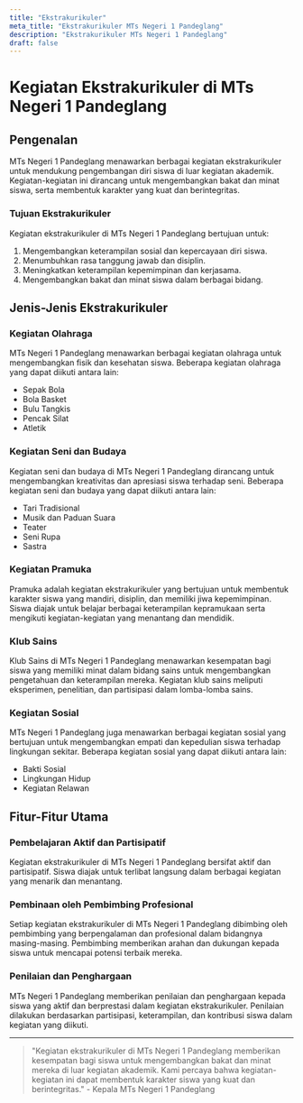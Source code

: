 ```yaml
---
title: "Ekstrakurikuler"
meta_title: "Ekstrakurikuler MTs Negeri 1 Pandeglang"
description: "Ekstrakurikuler MTs Negeri 1 Pandeglang"
draft: false
---
```


# Kegiatan Ekstrakurikuler di MTs Negeri 1 Pandeglang

## Pengenalan

MTs Negeri 1 Pandeglang menawarkan berbagai kegiatan ekstrakurikuler untuk mendukung pengembangan diri siswa di luar kegiatan akademik. Kegiatan-kegiatan ini dirancang untuk mengembangkan bakat dan minat siswa, serta membentuk karakter yang kuat dan berintegritas.

### Tujuan Ekstrakurikuler

Kegiatan ekstrakurikuler di MTs Negeri 1 Pandeglang bertujuan untuk:
1. Mengembangkan keterampilan sosial dan kepercayaan diri siswa.
2. Menumbuhkan rasa tanggung jawab dan disiplin.
3. Meningkatkan keterampilan kepemimpinan dan kerjasama.
4. Mengembangkan bakat dan minat siswa dalam berbagai bidang.

## Jenis-Jenis Ekstrakurikuler

### Kegiatan Olahraga

MTs Negeri 1 Pandeglang menawarkan berbagai kegiatan olahraga untuk mengembangkan fisik dan kesehatan siswa. Beberapa kegiatan olahraga yang dapat diikuti antara lain:
- Sepak Bola
- Bola Basket
- Bulu Tangkis
- Pencak Silat
- Atletik

### Kegiatan Seni dan Budaya

Kegiatan seni dan budaya di MTs Negeri 1 Pandeglang dirancang untuk mengembangkan kreativitas dan apresiasi siswa terhadap seni. Beberapa kegiatan seni dan budaya yang dapat diikuti antara lain:
- Tari Tradisional
- Musik dan Paduan Suara
- Teater
- Seni Rupa
- Sastra

### Kegiatan Pramuka

Pramuka adalah kegiatan ekstrakurikuler yang bertujuan untuk membentuk karakter siswa yang mandiri, disiplin, dan memiliki jiwa kepemimpinan. Siswa diajak untuk belajar berbagai keterampilan kepramukaan serta mengikuti kegiatan-kegiatan yang menantang dan mendidik.

### Klub Sains

Klub Sains di MTs Negeri 1 Pandeglang menawarkan kesempatan bagi siswa yang memiliki minat dalam bidang sains untuk mengembangkan pengetahuan dan keterampilan mereka. Kegiatan klub sains meliputi eksperimen, penelitian, dan partisipasi dalam lomba-lomba sains.

### Kegiatan Sosial

MTs Negeri 1 Pandeglang juga menawarkan berbagai kegiatan sosial yang bertujuan untuk mengembangkan empati dan kepedulian siswa terhadap lingkungan sekitar. Beberapa kegiatan sosial yang dapat diikuti antara lain:
- Bakti Sosial
- Lingkungan Hidup
- Kegiatan Relawan

## Fitur-Fitur Utama

### Pembelajaran Aktif dan Partisipatif

Kegiatan ekstrakurikuler di MTs Negeri 1 Pandeglang bersifat aktif dan partisipatif. Siswa diajak untuk terlibat langsung dalam berbagai kegiatan yang menarik dan menantang.

### Pembinaan oleh Pembimbing Profesional

Setiap kegiatan ekstrakurikuler di MTs Negeri 1 Pandeglang dibimbing oleh pembimbing yang berpengalaman dan profesional dalam bidangnya masing-masing. Pembimbing memberikan arahan dan dukungan kepada siswa untuk mencapai potensi terbaik mereka.

### Penilaian dan Penghargaan

MTs Negeri 1 Pandeglang memberikan penilaian dan penghargaan kepada siswa yang aktif dan berprestasi dalam kegiatan ekstrakurikuler. Penilaian dilakukan berdasarkan partisipasi, keterampilan, dan kontribusi siswa dalam kegiatan yang diikuti.

---

> "Kegiatan ekstrakurikuler di MTs Negeri 1 Pandeglang memberikan kesempatan bagi siswa untuk mengembangkan bakat dan minat mereka di luar kegiatan akademik. Kami percaya bahwa kegiatan-kegiatan ini dapat membentuk karakter siswa yang kuat dan berintegritas." - Kepala MTs Negeri 1 Pandeglang
